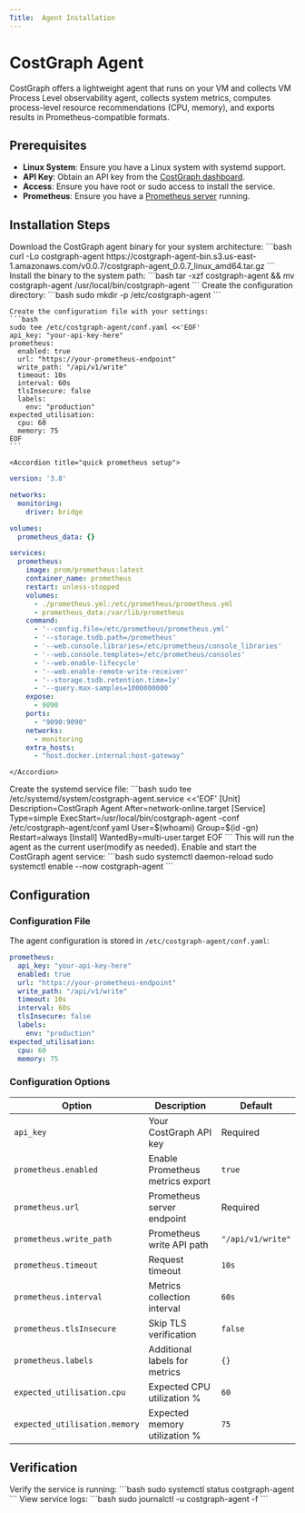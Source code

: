 ```yaml
---
Title:  Agent Installation
---
```


# CostGraph Agent 

CostGraph offers a lightweight agent that runs on your VM and collects VM Process Level observability agent, collects system metrics, computes process-level resource recommendations (CPU, memory), and exports results in Prometheus-compatible formats.



## Prerequisites

* **Linux System**: Ensure you have a Linux system with systemd support.
* **API Key**: Obtain an API key from the [CostGraph dashboard](/costgraph/installation/kubernetes#obtain-an-api-key).
* **Access**: Ensure you have root or sudo access to install the service.
* **Prometheus**: Ensure you have a [Prometheus server](/costgraph/installation/agent-systemd#quick-prometheus-setup) running.

## Installation Steps

<Steps>
  <Step title="Download Agent">
    Download the CostGraph agent binary for your system architecture:
    ```bash
    curl -Lo costgraph-agent https://costgraph-agent-bin.s3.us-east-1.amazonaws.com/v0.0.7/costgraph-agent_0.0.7_linux_amd64.tar.gz
    ```
  </Step>
  <Step title="Install Binary">
    Install the binary to the system path:
    ```bash
    tar -xzf costgraph-agent && mv costgraph-agent /usr/local/bin/costgraph-agent
    ```
  </Step>
  <Step title="Create Configuration Directory">
    Create the configuration directory:
    ```bash
    sudo mkdir -p /etc/costgraph-agent
    ```
  </Step>
  <Step title="Create Configuration File">

    Create the configuration file with your settings:
    ```bash
    sudo tee /etc/costgraph-agent/conf.yaml <<'EOF'
    api_key: "your-api-key-here"
    prometheus:
      enabled: true
      url: "https://your-prometheus-endpoint"
      write_path: "/api/v1/write"
      timeout: 10s
      interval: 60s
      tlsInsecure: false
      labels:
        env: "production"
    expected_utilisation:
      cpu: 60
      memory: 75
    EOF
    ```

    <Accordion title="quick prometheus setup">
```yaml
version: '3.8'

networks:
  monitoring:
    driver: bridge

volumes:
  prometheus_data: {}

services:
  prometheus:
    image: prom/prometheus:latest
    container_name: prometheus
    restart: unless-stopped
    volumes:
      - ./prometheus.yml:/etc/prometheus/prometheus.yml
      - prometheus_data:/var/lib/prometheus
    command:
      - '--config.file=/etc/prometheus/prometheus.yml'
      - '--storage.tsdb.path=/prometheus'
      - '--web.console.libraries=/etc/prometheus/console_libraries'
      - '--web.console.templates=/etc/prometheus/consoles'
      - '--web.enable-lifecycle'
      - '--web.enable-remote-write-receiver'
      - '--storage.tsdb.retention.time=1y'
      - '--query.max-samples=1000000000'
    expose:
      - 9090
    ports:
      - "9090:9090"
    networks:
      - monitoring
    extra_hosts:
      - "host.docker.internal:host-gateway"

```
    </Accordion>
  </Step>
  <Step title="Create Systemd Service">
    Create the systemd service file:
    ```bash
    sudo tee /etc/systemd/system/costgraph-agent.service <<'EOF'
    [Unit]
    Description=CostGraph Agent
    After=network-online.target
    [Service]
    Type=simple
    ExecStart=/usr/local/bin/costgraph-agent -conf /etc/costgraph-agent/conf.yaml
    User=$(whoami)
    Group=$(id -gn)
    Restart=always
    [Install]
    WantedBy=multi-user.target
    EOF
    ```
    This will run the agent as the current user(modify as needed).
  </Step>
  <Step title="Enable and Start Service">
    Enable and start the CostGraph agent service:
    ```bash
    sudo systemctl daemon-reload
    sudo systemctl enable --now costgraph-agent
    ```
  </Step>
</Steps>

## Configuration

### Configuration File

The agent configuration is stored in `/etc/costgraph-agent/conf.yaml`:

```yaml
prometheus:
  api_key: "your-api-key-here"
  enabled: true
  url: "https://your-prometheus-endpoint"
  write_path: "/api/v1/write"
  timeout: 10s
  interval: 60s
  tlsInsecure: false
  labels:
    env: "production"
expected_utilisation:
  cpu: 60
  memory: 75
```

### Configuration Options

| Option | Description | Default |
|--------|-------------|---------|
| `api_key` | Your CostGraph API key | Required |
| `prometheus.enabled` | Enable Prometheus metrics export | `true` |
| `prometheus.url` | Prometheus server endpoint | Required |
| `prometheus.write_path` | Prometheus write API path | `"/api/v1/write"` |
| `prometheus.timeout` | Request timeout | `10s` |
| `prometheus.interval` | Metrics collection interval | `60s` |
| `prometheus.tlsInsecure` | Skip TLS verification | `false` |
| `prometheus.labels` | Additional labels for metrics | `{}` |
| `expected_utilisation.cpu` | Expected CPU utilization % | `60` |
| `expected_utilisation.memory` | Expected memory utilization % | `75` |

## Verification

<Steps>
  <Step title="Check Service Status">
    Verify the service is running:
    ```bash
    sudo systemctl status costgraph-agent
    ```
  </Step>
  <Step title="Check Logs">
    View service logs:
    ```bash
    sudo journalctl -u costgraph-agent -f
    ```
  </Step>
</Steps>

